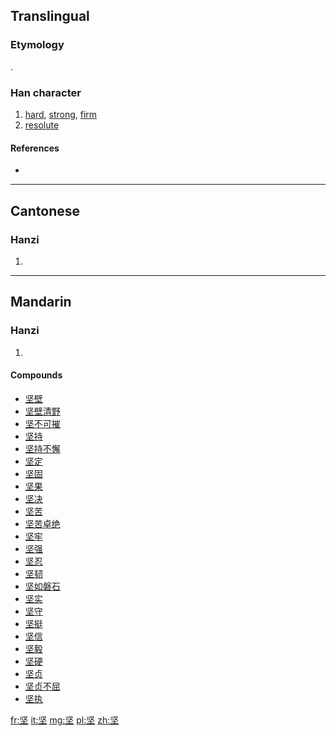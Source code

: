 {{also|堅}}
==Translingual==
{{Hani-forms|坚|[[堅]]}}
===Etymology===
{{Han simp|堅|f=臤}}.

===Han character===
{{Han char|rn=32|rad=土|as=04|sn=7|four=|canj=中水土 (LEG)}}

# [[hard]], [[strong]], [[firm]]
# [[resolute]]

====References====
* {{Han ref|kx=0226.101|dkj=04963|dj=0461.180|hdz=10422.140|uh=575A|ud=22362}}

----

==Cantonese==

===Hanzi===
{{yue-hanzi|jyut=|y=gin1|tra=堅}}

# {{defn|lang=yue|sort=土04}}

----

==Mandarin==

===Hanzi===
{{cmn-hanzi|tra=堅|pin=[[jiān]] ([[jian1]])|wg=chien<sup>1</sup>}}

# {{defn|lang=cmn|sort=土04}}

====Compounds====
* [[坚壁]]
* [[坚壁清野]]
* [[坚不可摧]]
* [[坚持]]
* [[坚持不懈]]
* [[坚定]]
* [[坚固]]
* [[坚果]]
* [[坚决]]
* [[坚苦]]
* [[坚苦卓绝]]
* [[坚牢]]
* [[坚强]]
* [[坚忍]]
* [[坚韧]]
* [[坚如磐石]]
* [[坚实]]
* [[坚守]]
* [[坚挺]]
* [[坚信]]
* [[坚毅]]
* [[坚硬]]
* [[坚贞]]
* [[坚贞不屈]]
* [[坚执]]

[[fr:坚]]
[[it:坚]]
[[mg:坚]]
[[pl:坚]]
[[zh:坚]]